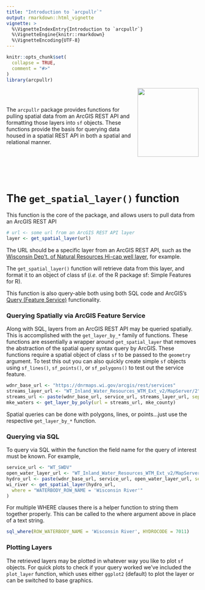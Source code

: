 ---
title: "Introduction to `arcpullr`"
output: rmarkdown::html_vignette
vignette: >
  %\VignetteIndexEntry{Introduction to `arcpullr`}
  %\VignetteEngine{knitr::rmarkdown}
  %\VignetteEncoding{UTF-8}
---


```{r, include = FALSE}
knitr::opts_chunk$set(
  collapse = TRUE,
  comment = "#>"
)
library(arcpullr)
```

<img src='../man/figures/arcpullr_hex.png' width="160" height="180" style="border: none" align="right"/>

\
\

The `arcpullr` package provides functions for pulling spatial data from 
an ArcGIS REST API and formatting those layers into `sf` objects. These 
functions provide the basis for querying data housed in a spatial REST API in both a spatial and relational manner.

\
\
\
\

# The `get_spatial_layer()` function

This function is the core of the package, and allows users to pull data from an 
ArcGIS REST API

```{r, eval = FALSE}
# url <- some url from an ArcGIS REST API layer
layer <- get_spatial_layer(url)
```

The URL should be a specific layer from an ArcGIS REST API, such as the 
[Wisconsin Dep't. of Natural Resources Hi-cap well layer](https://dnrmaps.wi.gov/arcgis/rest/services/DG_HiCap/DG_HICAP_REVIEW_WTM_INT/MapServer/0), for example.

The `get_spatial_layer()` function will retrieve data from this layer, and format
it to an object of class sf (*i.e.* of the R package sf: Simple Features for R).

This function is also query-able both using both SQL code and ArcGIS's 
[Query (Feature Service)](
https://developers.arcgis.com/rest/services-reference/query-feature-service-.htm
) functionality. 

### Querying Spatially via ArcGIS Feature Service

Along with SQL, layers from an ArcGIS REST API may be queried spatially. This
is accomplished with the `get_layer_by_*` family of functions. These functions
are essentially a wrapper around `get_spatial_layer` that removes the 
abstraction of the spatial query syntax query by ArcGIS. These functions 
require a spatial object of class `sf` to be passed to the `geometry` argument.
To test this out you can also quickly create simple `sf` objects using
`sf_lines()`, `sf_points()`, or `sf_polygons()` to test out the service feature.

```{r, eval = FALSE}
wdnr_base_url <- "https://dnrmaps.wi.gov/arcgis/rest/services"
streams_layer_url <- "WT_Inland_Water_Resources_WTM_Ext_v2/MapServer/2"
streams_url <- paste(wdnr_base_url, service_url, streams_layer_url, sep = "/")
mke_waters <- get_layer_by_poly(url = streams_url, mke_county)
```

Spatial queries can be done with polygons, lines, or points...just use the 
respective `get_layer_by_*` function.

### Querying via SQL

To query via SQL within the function the field name for the 
query of interest must be known. For example,

```{r, eval = FALSE}
service_url <- "WT_SWDV"
open_water_layer_url <- "WT_Inland_Water_Resources_WTM_Ext_v2/MapServer/3"
hydro_url <- paste(wdnr_base_url, service_url, open_water_layer_url, sep = "/")
wi_river <- get_spatial_layer(hydro_url, 
  where = "WATERBODY_ROW_NAME = 'Wisconsin River'"
)
```

For multiple WHERE clauses there is a helper function to string them together
properly. This can be called to the where argument above in place of a text 
string.

```{r}
sql_where(ROW_WATERBODY_NAME = 'Wisconsin River', HYDROCODE = 7011)
```

### Plotting Layers

The retrieved layers may be plotted in whatever way you like to plot `sf` 
objects. For quick plots to check if your query worked we've included the 
`plot_layer` function, which uses either `ggplot2` (default) to plot the layer
or can be switched to base graphics.


